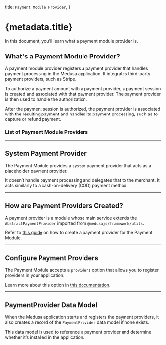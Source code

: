 
  title: `Payment Module Provider`,
}

# {metadata.title}

In this document, you’ll learn what a payment module provider is.

## What's a Payment Module Provider?

A payment module provider registers a payment provider that handles payment processing in the Medusa application. It integrates third-party payment providers, such as Stripe.

To authorize a payment amount with a payment provider, a payment session is created and associated with that payment provider. The payment provider is then used to handle the authorization.

After the payment session is authorized, the payment provider is associated with the resulting payment and handles its payment processing, such as to capture or refund payment.

### List of Payment Module Providers

<ChildDocs type="item" />

---

## System Payment Provider

The Payment Module provides a `system` payment provider that acts as a placeholder payment provider.

It doesn’t handle payment processing and delegates that to the merchant. It acts similarly to a cash-on-delivery (COD) payment method.

---

## How are Payment Providers Created?

A payment provider is a module whose main service extends the `AbstractPaymentProvider` imported from `@medusajs/framework/utils`.

Refer to [this guide](/references/payment/provider) on how to create a payment provider for the Payment Module.

---

## Configure Payment Providers

The Payment Module accepts a `providers` option that allows you to register providers in your application.

Learn more about this option in [this documentation](../module-options/page.mdx#providers).

---

## PaymentProvider Data Model

When the Medusa application starts and registers the payment providers, it also creates a record of the `PaymentProvider` data model if none exists.

This data model is used to reference a payment provider and determine whether it’s installed in the application.
